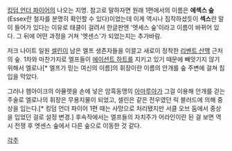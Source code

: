 [[킹덤 언더 파이어]]의 나오는 지명. 참고로 말하자면 원래 1편에서의 이름은 '''에섹스 숲'''(Essex란 철자를 분명히 확인할 수 있다)이었는데 이게 역시나 짐작하셨듯이 '''섹스'''란 말이 들어가 있다는 이유로 태클이 걸려서 한글판엔 '엣세스 숲'이라고 이름이 바뀌어 있다. 그 뒤에 어떤 과정을 거쳐 '엣센스'가 되었는지는 추가바람.

저크 나이트 일원 [[셀린]]이 남은 엘프 생존자들을 이끌고 새로이 정착한 [[리벤트 산맥]] 근처의 숲. 1차와 마찬가지로 엘프들이 [[에이션트 하트]]를 지키고 있기 때문에 빼앗기지 않기 위해서 엘로나[* 엘프가 믿는 여신의 이름]의 휘장이란 이름의 안개를 숲 주변에 걸쳐 침입을 막았다.

그러나 헴아이크의 아뮬렛을 손에 넣은 암흑동맹의 [[아마루아]]가 그걸 이용해 안개를 걷는 주술로 엘로나의 휘장은 무용지물이 되었고, 셀린은 같은 전우였던 릭 블러드에 의해 중상을 입는다.[* 킹덤 언더 파이어 1편 때는 사망으로 처리됐지만 서클 오브 둠에서 중상을 입었던 걸로 설정 변경.] 후속작에서는 엘프들의 자치주가 어라인이란 된 걸 보면 역시 전쟁 후 엣센스 숲에서 다른 숲으로 이동한 것 같다.

[[각주]]
